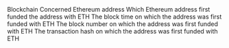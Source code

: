 <ParamField path="blockchain">
Blockchain
</ParamField>
<ParamField path="address">
Concerned Ethereum address
</ParamField>
<ParamField path="first_funded_by">
Which Ethereum address first funded the address with ETH
</ParamField>
<ParamField path="block_time">
The block time on which the address was first funded with ETH
</ParamField>
<ParamField path="block_number">
The block number on which the address was first funded with ETH
</ParamField>
<ParamField path="tx_hash">
The transaction hash on which the address was first funded with ETH
</ParamField>
